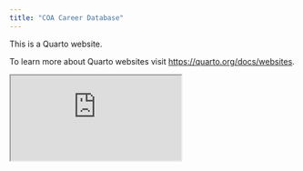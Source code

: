 ```yaml
---
title: "COA Career Database"
---
```


This is a Quarto website.

To learn more about Quarto websites visit <https://quarto.org/docs/websites>.


```{=html}
<iframe src="https://2mmd8q-rudolfs-lukasevics.shinyapps.io/internships_app/"></iframe>
```